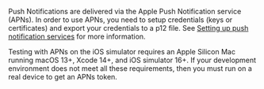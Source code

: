 Push Notifications are delivered via the Apple Push Notification service (APNs). In order to use APNs, you need to setup credentials (keys or certificates) and export your credentials to a p12 file. See [Setting up push notification services](/gen1/[platform]/build-a-backend/push-notifications/set-up-push-service/) for more information.

<Callout>

Testing with APNs on the iOS simulator requires an Apple Silicon Mac running macOS 13+, Xcode 14+, and iOS simulator 16+. If your development environment does not meet all these requirements, then you must run on a real device to get an APNs token.

</Callout>
